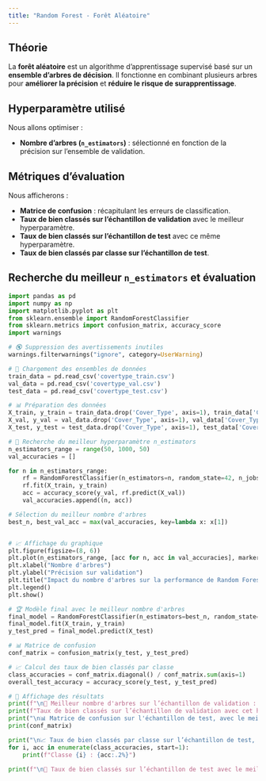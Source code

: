```yaml
---
title: "Random Forest - Forêt Aléatoire"
---
```


## Théorie

La **forêt aléatoire** est un algorithme d'apprentissage supervisé basé sur un **ensemble d'arbres de décision**. Il fonctionne en combinant plusieurs arbres pour **améliorer la précision** et **réduire le risque de surapprentissage**.

## Hyperparamètre utilisé

Nous allons optimiser :

- **Nombre d'arbres (`n_estimators`)** : sélectionné en fonction de la précision sur l’ensemble de validation.

## Métriques d’évaluation

Nous afficherons :

- **Matrice de confusion** : récapitulant les erreurs de classification.
- **Taux de bien classés sur l’échantillon de validation** avec le meilleur hyperparamètre.
- **Taux de bien classés sur l’échantillon de test** avec ce même hyperparamètre.
- **Taux de bien classés par classe sur l’échantillon de test**.

## Recherche du meilleur `n_estimators` et évaluation

```python
import pandas as pd
import numpy as np
import matplotlib.pyplot as plt
from sklearn.ensemble import RandomForestClassifier
from sklearn.metrics import confusion_matrix, accuracy_score
import warnings

# 🔇 Suppression des avertissements inutiles
warnings.filterwarnings("ignore", category=UserWarning)

# 🔄 Chargement des ensembles de données
train_data = pd.read_csv('covertype_train.csv')
val_data = pd.read_csv('covertype_val.csv')
test_data = pd.read_csv('covertype_test.csv')

# 📊 Préparation des données
X_train, y_train = train_data.drop('Cover_Type', axis=1), train_data['Cover_Type']
X_val, y_val = val_data.drop('Cover_Type', axis=1), val_data['Cover_Type']
X_test, y_test = test_data.drop('Cover_Type', axis=1), test_data['Cover_Type']

# 🎯 Recherche du meilleur hyperparamètre n_estimators
n_estimators_range = range(50, 1000, 50)
val_accuracies = []

for n in n_estimators_range:
    rf = RandomForestClassifier(n_estimators=n, random_state=42, n_jobs=-1)
    rf.fit(X_train, y_train)
    acc = accuracy_score(y_val, rf.predict(X_val))
    val_accuracies.append((n, acc))

# Sélection du meilleur nombre d'arbres
best_n, best_val_acc = max(val_accuracies, key=lambda x: x[1])


# 📈 Affichage du graphique
plt.figure(figsize=(8, 6))
plt.plot(n_estimators_range, [acc for n, acc in val_accuracies], marker='o', linestyle='dashed', label="Validation")
plt.xlabel("Nombre d'arbres")
plt.ylabel("Précision sur validation")
plt.title("Impact du nombre d'arbres sur la performance de Random Forest")
plt.legend()
plt.show()

# 🏆 Modèle final avec le meilleur nombre d'arbres
final_model = RandomForestClassifier(n_estimators=best_n, random_state=42, n_jobs=-1)
final_model.fit(X_train, y_train)
y_test_pred = final_model.predict(X_test)

# 📊 Matrice de confusion
conf_matrix = confusion_matrix(y_test, y_test_pred)

# 📈 Calcul des taux de bien classés par classe
class_accuracies = conf_matrix.diagonal() / conf_matrix.sum(axis=1)
overall_test_accuracy = accuracy_score(y_test, y_test_pred)

# 📝 Affichage des résultats
print(f"\n🔹 Meilleur nombre d'arbres sur l’échantillon de validation : {best_n}")
print(f"Taux de bien classés sur l’échantillon de validation avec cet hyperparamètre : {best_val_acc:.2%}")
print("\n📊 Matrice de confusion sur l'échantillon de test, avec le meilleur hyperparamètre :")
print(conf_matrix)

print("\n📈 Taux de bien classés par classe sur l’échantillon de test, avec le meilleur hyperparamètre  :")
for i, acc in enumerate(class_accuracies, start=1):
    print(f"Classe {i} : {acc:.2%}")

print(f"\n🔹 Taux de bien classés sur l’échantillon de test avec le meilleur hyperparamètre : {overall_test_accuracy:.2%}")
```